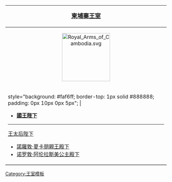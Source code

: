 {| class="infobox" style="background: #faf6ff; border: 1px solid #888888; width: 20em; text-align: left; font-size: 88%"
|-
! style="color: #000000; font-size: 1.15em; padding: 0px 0px 4px 0px; text-align:center" valign="top" | '''[[諾羅敦·西哈莫尼|柬埔寨王室]]'''
|-
| style="padding: 0px 0px {{#if:{{{1|}}}|1|6}}px 0px; text-align:center" | [[File:Royal Arms of Cambodia.svg|150px]]<br>
|-  
| style="background: #faf6ff; border-top: 1px solid #888888; padding: 0px 10px 0px 5px"; |
*'''[[诺罗敦·西哈莫尼|國王陛下]]'''
----
[[諾羅敦·莫尼列|王太后陛下]]
*[[諾羅敦·夏卡朋|諾羅敦·夏卡朋親王殿下]]
*[[诺罗敦·阿伦拉斯美|诺罗敦·阿伦拉斯美公主殿下]]
|-
! style="background: #f0eeff; border-top: 1px solid #aaaaaa; padding: 1px 5px 0px 0px; text-align: right;" | {{navbar|Cambodian royal family|mini=1}}
|}<noinclude>
[[Category:王室模板]]
</noinclude>